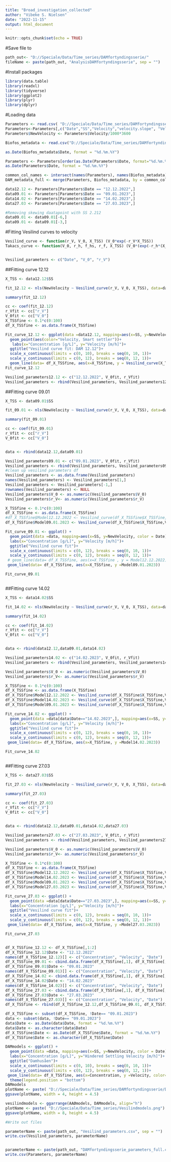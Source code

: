 ---
title: "Broad_investigation_collected"
author: "Vibeke S. Nielsen"
date: "2022-11-15"
output: html_document
---

```{r setup, include=FALSE}
knitr::opts_chunk$set(echo = TRUE)
```


#Save file to
```{r}
path_out<- "D://Speciale/Data/Time_series/DAMfortyndingsserie/"
fileName <- paste(path_out, "AnalysisDAMfortyndingsserie", sep = "")
```



#Install packages
```{r}
library(data.table)
library(readxl)
library(tidyverse)
library(ggplot2)
library(plyr)
library(dplyr)


```



#Loading data

```{r}
Parameters <- read.csv( "D://Speciale/Data/Time_series/DAMfortyndingsserie/DAMfortyndingsserie_parameters.csv")
Parameters<-Parameters[,c("Date","SS","Velocity","velocity.slope", "Velocity.intercept")]
Parameters$NewVelocity <- Parameters$Velocity/1000*3600

Biofos_metadata <- read.csv("D://Speciale/Data/Time_series/DAMfortyndingsserie/DAMfortyndingsserie metadata.csv")

as.Date(Biofos_metadata$Date, format = "%d.%m.%Y")

```

```{r}
Parameters <- Parameters[order(as.Date(Parameters$Date, format="%d.%m.%Y")),]
as.Date(Parameters$Date, format = "%d.%m.%Y")

common_col_names <- intersect(names(Parameters), names(Biofos_metadata))
DAM_metadata_full <- merge(Parameters, Biofos_metadata, by = common_col_names)

data12.12 <- Parameters[Parameters$Date == "12.12.2022",]
data09.01 <- Parameters[Parameters$Date == "09.01.2023",]
data14.02 <- Parameters[Parameters$Date == "14.02.2023",]
data27.03 <- Parameters[Parameters$Date == "27.03.2023",]

#Removing skewing daatapoint with SS 2.212
data09.01 <- data09.01[-6,]
data09.01 <- data09.01[-3,]
```


#Fitting Vesilind curves to velocity
```{r}
Vesilind_curve <- function(r_V, V_0, X_TSS) (V_0*exp(-r_V*X_TSS))
Takacs_curve <- function(V_0, r_h, f_hs, r_f, X_TSS) (V_0*(exp(-r_h*(X_TSS-f_hs*X_TSS))-exp(-r_f*(X_TSS-f_hs*X_TSS))))


Vesilind_parameters <- c("Date", "V_0", "r_V")
```



##Fitting curve 12.12
```{r}
X_TSS <- data12.12$SS

fit_12.12 <- nls(NewVelocity ~ Vesilind_curve(r_V, V_0, X_TSS), data=data12.12, start=list(r_V=0.5,V_0=10))

summary(fit_12.12)

cc <- coef(fit_12.12)
r_Vfit <- cc["r_V"]
V_0fit <- cc["V_0"]
X_TSSfine <- 0.1*c(0:100)
df_X_TSSfine <- as.data.frame(X_TSSfine)

Fit_curve_12.12 <- ggplot(data =data12.12, mapping=aes(x=SS, y=NewVelocity)) +
  geom_point(aes(color="Velocity, Smart settler"))+
   labs(x="Concentration [g/L]", y="Velocity [m/h]")+ 
  ggtitle("Vesilind curve fit: DAM 12.12")+
  scale_x_continuous(limits = c(0, 10), breaks = seq(0, 10, 1))+
  scale_y_continuous(limits = c(0, 12), breaks = seq(0, 12, 1))+ 
  geom_line(data= df_X_TSSfine, aes(x=X_TSSfine, y = Vesilind_curve(X_TSSfine,V_0fit,r_Vfit)))
Fit_curve_12.12

Vesilind_parameters12.12 <- c("12.12.2022", V_0fit, r_Vfit)
Vesilind_parameters <- rbind(Vesilind_parameters, Vesilind_parameters12.12)

```



##Fitting curve 09.01
```{r}
X_TSS <- data09.01$SS

fit_09.01 <- nls(NewVelocity ~ Vesilind_curve(r_V, V_0, X_TSS), data=data09.01, start=list(r_V=0.5,V_0=10))

summary(fit_09.01)

cc <- coef(fit_09.01)
r_Vfit <- cc["r_V"]
V_0fit <- cc["V_0"]


data <- rbind(data12.12,data09.01)

Vesilind_parameters09.01 <- c("09.01.2023", V_0fit, r_Vfit)
Vesilind_parameters <- rbind(Vesilind_parameters, Vesilind_parameters09.01)
#clean up vesilind parameters df
Vesilind_parameters <- as.data.frame(Vesilind_parameters)
names(Vesilind_parameters) <- Vesilind_parameters[1,]
Vesilind_parameters <- Vesilind_parameters[-1,]
rownames(Vesilind_parameters) <- NULL
Vesilind_parameters$V_0 <- as.numeric(Vesilind_parameters$V_0)
Vesilind_parameters$r_V<- as.numeric(Vesilind_parameters$r_V)

X_TSSfine <- 0.1*c(0:100)
df_X_TSSfine <- as.data.frame(X_TSSfine)
#df_X_TSSfine$Model12.12.2022 <- Vesilind_curve(df_X_TSSfine$X_TSSfine,Vesilind_parameters$V_0[Vesilind_parameters$Date == "12.12.2022"], Vesilind_parameters$r_V[Vesilind_parameters$Date == "12.12.2022"])
df_X_TSSfine$Model09.01.2023 <- Vesilind_curve(df_X_TSSfine$X_TSSfine,Vesilind_parameters$V_0[Vesilind_parameters$Date == "09.01.2023"], Vesilind_parameters$r_V[Vesilind_parameters$Date == "09.01.2023"])

Fit_curve_09.01 <- ggplot() +
  geom_point(data =data, mapping=aes(x=SS, y=NewVelocity, color = Date))+
  labs(x="Concentration [g/L]", y="Velocity [m/h]")+ 
  ggtitle("Vesilind curve fit")+
  scale_x_continuous(limits = c(0, 12), breaks = seq(0, 10, 1))+
  scale_y_continuous(limits = c(0, 12), breaks = seq(0, 12, 1))+ 
 # geom_line(data= df_X_TSSfine, aes(x=X_TSSfine , y = Model12.12.2022))+
 geom_line(data= df_X_TSSfine, aes(x=X_TSSfine, y =Model09.01.2023))

Fit_curve_09.01



```


##Fitting curve 14.02
```{r}
X_TSS <- data14.02$SS

fit_14.02 <- nls(NewVelocity ~ Vesilind_curve(r_V, V_0, X_TSS), data=data14.02, start=list(r_V=0.5,V_0=10))

summary(fit_14.02)

cc <- coef(fit_14.02)
r_Vfit <- cc["r_V"]
V_0fit <- cc["V_0"]


data <- rbind(data12.12,data09.01,data14.02)

Vesilind_parameters14.02 <- c("14.02.2023", V_0fit, r_Vfit)
Vesilind_parameters <- rbind(Vesilind_parameters, Vesilind_parameters14.02)

Vesilind_parameters$V_0 <- as.numeric(Vesilind_parameters$V_0)
Vesilind_parameters$r_V<- as.numeric(Vesilind_parameters$r_V)

X_TSSfine <- 0.1*c(0:100)
df_X_TSSfine <- as.data.frame(X_TSSfine)
df_X_TSSfine$Model12.12.2022 <- Vesilind_curve(df_X_TSSfine$X_TSSfine,Vesilind_parameters$V_0[Vesilind_parameters$Date == "12.12.2022"], Vesilind_parameters$r_V[Vesilind_parameters$Date == "12.12.2022"])
df_X_TSSfine$Model14.02.2023 <- Vesilind_curve(df_X_TSSfine$X_TSSfine,Vesilind_parameters$V_0[Vesilind_parameters$Date == "14.02.2023"], Vesilind_parameters$r_V[Vesilind_parameters$Date == "14.02.2023"])
df_X_TSSfine$Model09.01.2023 <- Vesilind_curve(df_X_TSSfine$X_TSSfine,Vesilind_parameters$V_0[Vesilind_parameters$Date == "09.01.2023"], Vesilind_parameters$r_V[Vesilind_parameters$Date == "09.01.2023"])

Fit_curve_14.02 <- ggplot() +
  geom_point(data =data[data$Date=="14.02.2023",], mapping=aes(x=SS, y=NewVelocity, color = Date))+
  labs(x="Concentration [g/L]", y="Velocity [m/h]")+ 
  ggtitle("Vesilind curve fit")+
  scale_x_continuous(limits = c(0, 12), breaks = seq(0, 10, 1))+
  scale_y_continuous(limits = c(0, 12), breaks = seq(0, 12, 1))+ 
 geom_line(data= df_X_TSSfine, aes(x=X_TSSfine, y =Model14.02.2023))

Fit_curve_14.02



```

##Fitting curve 27.03
```{r}
X_TSS <- data27.03$SS

fit_27.03 <- nls(NewVelocity ~ Vesilind_curve(r_V, V_0, X_TSS), data=data27.03, start=list(r_V=0.5,V_0=10))

summary(fit_27.03)

cc <- coef(fit_27.03)
r_Vfit <- cc["r_V"]
V_0fit <- cc["V_0"]


data <- rbind(data12.12,data09.01,data14.02,data27.03)

Vesilind_parameters27.03 <- c("27.03.2023", V_0fit, r_Vfit)
Vesilind_parameters <- rbind(Vesilind_parameters, Vesilind_parameters27.03)

Vesilind_parameters$V_0 <- as.numeric(Vesilind_parameters$V_0)
Vesilind_parameters$r_V<- as.numeric(Vesilind_parameters$r_V)

X_TSSfine <- 0.1*c(0:100)
df_X_TSSfine <- as.data.frame(X_TSSfine)
df_X_TSSfine$Model12.12.2022 <- Vesilind_curve(df_X_TSSfine$X_TSSfine,Vesilind_parameters$V_0[Vesilind_parameters$Date == "12.12.2022"], Vesilind_parameters$r_V[Vesilind_parameters$Date == "12.12.2022"])
df_X_TSSfine$Model14.02.2023 <- Vesilind_curve(df_X_TSSfine$X_TSSfine,Vesilind_parameters$V_0[Vesilind_parameters$Date == "27.03.2023"], Vesilind_parameters$r_V[Vesilind_parameters$Date == "14.02.2023"])
df_X_TSSfine$Model09.01.2023 <- Vesilind_curve(df_X_TSSfine$X_TSSfine,Vesilind_parameters$V_0[Vesilind_parameters$Date == "09.01.2023"], Vesilind_parameters$r_V[Vesilind_parameters$Date == "09.01.2023"])
df_X_TSSfine$Model27.03.2023 <- Vesilind_curve(df_X_TSSfine$X_TSSfine,Vesilind_parameters$V_0[Vesilind_parameters$Date == "09.01.2023"], Vesilind_parameters$r_V[Vesilind_parameters$Date == "27.03.2023"])

Fit_curve_27.03 <- ggplot() +
  geom_point(data =data[data$Date=="27.03.2023",], mapping=aes(x=SS, y=NewVelocity, color = Date))+
  labs(x="Concentration [g/L]", y="Velocity [m/h]")+ 
  ggtitle("Vesilind curve fit")+
  scale_x_continuous(limits = c(0, 12), breaks = seq(0, 10, 1))+
  scale_y_continuous(limits = c(0, 12), breaks = seq(0, 12, 1))+ 
 geom_line(data= df_X_TSSfine, aes(x=X_TSSfine, y =Model27.03.2023))

Fit_curve_27.03



```

```{r}

df_X_TSSfine_12.12 <- df_X_TSSfine[,1:2]
df_X_TSSfine_12.12$Date <- "12.12.2022"
names(df_X_TSSfine_12.12)[] <- c("Concentration", "Velocity", "Date")
df_X_TSSfine_09.01 <- cbind.data.frame(df_X_TSSfine[,1], df_X_TSSfine[,4])
df_X_TSSfine_09.01$Date <- "09.01.2023"
names(df_X_TSSfine_09.01)[] <- c("Concentration", "Velocity", "Date")
df_X_TSSfine_14.02 <- cbind.data.frame(df_X_TSSfine[,1], df_X_TSSfine[,3])
df_X_TSSfine_14.02$Date <- "14.02.2023"
names(df_X_TSSfine_14.02)[] <- c("Concentration", "Velocity", "Date")
df_X_TSSfine_27.03 <- cbind.data.frame(df_X_TSSfine[,1], df_X_TSSfine[,5])
df_X_TSSfine_27.03$Date <- "27.03.2023"
names(df_X_TSSfine_27.03)[] <- c("Concentration", "Velocity", "Date")
df_X_TSSfine <- rbind(df_X_TSSfine_12.12,df_X_TSSfine_09.01, df_X_TSSfine_14.02, df_X_TSSfine_27.03)

df_X_TSSfine <- subset(df_X_TSSfine, !Date== "09.01.2023")
data <- subset(data, !Date== "09.01.2023")
data$Date <- as.Date(data$Date, format = "%d.%m.%Y")
data$Date <- as.character(data$Date)
df_X_TSSfine$Date <- as.Date(df_X_TSSfine$Date, format = "%d.%m.%Y")
df_X_TSSfine$Date <- as.character(df_X_TSSfine$Date)

DAMmodels <- ggplot() +
  geom_point(data =data, mapping=aes(x=SS, y=NewVelocity, color = Date))+
  labs(x="Concentration [g/L]", y="Hindered Settling Velocity [m/h]")+ 
  ggtitle("Damhusåen")+
  scale_x_continuous(limits = c(0, 10), breaks = seq(0, 10, 1))+
  scale_y_continuous(limits = c(0, 12), breaks = seq(0, 12, 1))+ 
 geom_line(data= df_X_TSSfine, aes(x=Concentration, y =Velocity, color=Date))+ 
  theme(legend.position = "bottom")
DAMmodels
plotName <- paste( "D://Speciale/Data/Time_series/DAMfortyndingsserie/DAM_Vesilindmodels.png")
ggsave(plotName, width = 4, height = 4.5)
```

```{r}
vesilindmodels <- ggarrange(AAØmodels, DAMmodels, align="h")
plotName <- paste( "D://Speciale/Data/Time_series/Vesilindmodels.png")
ggsave(plotName, width = 8, height = 4.5)
```



```{r}
#Write out files

parameterName <- paste(path_out, "Vesilind_parameters.csv", sep = "")
write.csv(Vesilind_parameters, parameterName)


parameterName <- paste(path_out, "DAMfortyndingsserie_parameters_full.csv", sep = "")
write.csv(Parameters, parameterName)


```

